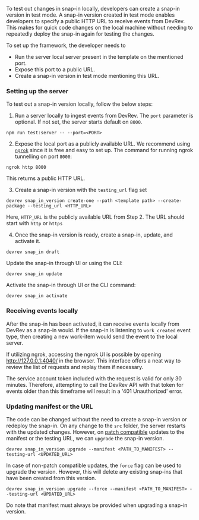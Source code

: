 To test out changes in snap-in locally, developers can create a snap-in version in test mode.
A snap-in version created in test mode enables developers to specify a public HTTP URL to receive events from DevRev. This makes for
quick code changes on the local machine without needing to repeatedly deploy the snap-in again for testing the changes.

To set up the framework, the developer needs to

- Run the server local server present in the template on the mentioned port.
- Expose this port to a public URL.
- Create a snap-in version in test mode mentioning this URL.

### Setting up the server

To test out a snap-in version locally, follow the below steps:

1. Run a server locally to ingest events from DevRev. The `port` parameter is optional. If not set, the server starts default on `8000`.

  ```
  npm run test:server -- --port=<PORT>
  ```

2. Expose the local port as a publicly available URL. We recommend using [`ngrok`](https://ngrok.com/download) since it is free and easy to set up. The command for running ngrok tunnelling on port `8000`:

  ```
  ngrok http 8000
  ```

This returns a public HTTP URL.

3. Create a snap-in version with the `testing_url` flag set

  ```
  devrev snap_in_version create-one --path <template path> --create-package --testing_url <HTTP_URL>
  ```

Here, `HTTP_URL` is the publicly available URL from Step 2. The URL should start with `http` or `https`

4. Once the snap-in version is ready, create a snap-in, update, and activate it.

  ```
  devrev snap_in draft
  ```

  Update the snap-in through UI or using the CLI:
  
  ```
  devrev snap_in update
  ```
  
  Activate the snap-in through UI or the CLI command:
  
  ```
  devrev snap_in activate
  ```

### Receiving events locally

After the snap-in has been activated, it can receive events locally from DevRev as a
snap-in would. If the snap-in is listening to `work_created` event type, then creating a
new work-item would send the event to the local server.

If utilizing ngrok, accessing the ngrok UI is possible by opening http://127.0.0.1:4040/ in the browser. This interface offers a neat way to review the list of requests and replay them if necessary.

The service account token included with the request is valid for only 30 minutes. Therefore, attempting to call the DevRev API with that token for events older than this timeframe will result in a '401 Unauthorized' error.

### Updating manifest or the URL

The code can be changed without the need to create a snap-in version or redeploy the snap-in. On any change to the
`src` folder, the server restarts with the updated changes. However, on [patch compatible](/snapin-development/upgrade-snap-ins#version-compatibility) updates to the manifest or the testing URL, we can `upgrade` the snap-in version.

```
devrev snap_in_version upgrade --manifest <PATH_TO_MANIFEST> --testing-url <UPDATED_URL>
```

In case of non-patch compatible updates, the `force` flag can be used to upgrade the version. However, this will delete any
existing snap-ins that have been created from this version.

```
devrev snap_in_version upgrade --force --manifest <PATH_TO_MANIFEST> --testing-url <UPDATED_URL>
```

Do note that manifest must always be provided when upgrading a snap-in version.
